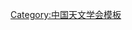 {{Navbox
| name   = 中国天文学会第四届理事会
| title  = [[中国天文学会]]第四届理事会
| above  = 1982年3月－1985年12月
| bodyclass = hlist
| group1 = 名誉理事长
| list1  = 
* [[李珩|李　珩]]
* [[陈遵妫]]
| group2 = 理事长
| list2  = [[张钰哲]]
| group3 = 副理事长
| list3  = 
* [[王绶琯]]
* [[龚树模]]
* [[叶叔华]]
* [[吴守贤]]
* [[张柏荣]]
| group4 = 常务理事
| list4  = 
* [[陈晓中]]
* [[韓天芑]]
* [[席澤宗]]
* [[潘君骅]]
* [[冯克嘉]]
* [[曲钦岳]]
* [[方励之]]
* [[邢骏|邢　骏]]
* [[袁锡志]]
* [[沈海璋]]
| group5 = 理事
| list5  = 
* [[刘彩品]]
* [[易照华]]
* [[苗永瑞]]
* [[李竞|李　竞]]
* [[何香涛]]
* [[万籁|万　籁]]
* [[罗定江 (天体测量学家)|罗定江]]
* [[童傅|童　傅]]
* [[陈彪|陈　彪]]
* [[叶式煇]]
* [[苏定强]]
* [[洪斯溢]]
* [[卢央|卢　央]]
* [[王京生]]
* [[任江平]]
* [[杨世杰 (天文学家)|杨世杰]]
* [[刘林 (航天器轨道力学专家)|刘　林]]
* [[李春生]]
* [[全和钧]]
* [[徐培源]]
* [[吴林襄]]
* [[林兆驹]]
* [[万同山]]
* [[黄桢|黄　桢]]
* [[黄坤仪]]
| group6 = 特聘理事
| list6  = 
* [[齐进|齐　进]]
* [[周尊博]]
* [[黄俊|黄　俊]]
* [[吴敏然]]
* [[董剑鸣]]
* [[龚祖同]]
* [[何泽慧]]
* [[叶彦谦]]
* [[朱岗崑]]
* [[方俊 (地球物理学家)|方　俊]]
* [[谈镐生]]
* [[赵却民]]
* [[龚惠人]]
* [[陈展云|{{Box|陈展云}}]]
| group7 = 秘书长
| list7  = [[苗永宽]]
| group8 = 副秘书长
| list8  =
* [[任江平]]
* [[杨煜泉]]
| group9 = 秘书
| list9  =
* [[方文海]]
* [[张菊芳]]
| below  = 标注：{{Box|任内逝世}}
}}<noinclude>
{{collapsible option}}
[[Category:中国天文学会模板]]
</noinclude>